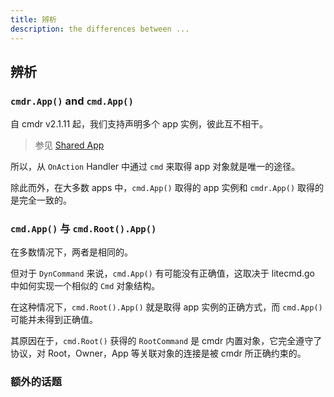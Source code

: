 ```yaml
---
title: 辨析
description: the differences between ...
---
```


## 辨析

### `cmdr.App()` and `cmd.App()`

自 cmdr v2.1.11 起，我们支持声明多个 app 实例，彼此互不相干。

> 参见 [Shared App](../g73-shared-app)

所以，从 `OnAction` Handler 中通过 `cmd` 来取得 app 对象就是唯一的途径。

除此而外，在大多数 apps 中，`cmd.App()` 取得的 app 实例和 `cmdr.App()` 取得的是完全一致的。

### `cmd.App()` 与 `cmd.Root().App()`

在多数情况下，两者是相同的。

但对于 `DynCommand` 来说，`cmd.App()` 有可能没有正确值，这取决于 litecmd.go 中如何实现一个相似的 `Cmd` 对象结构。

在这种情况下，`cmd.Root().App()` 就是取得 app 实例的正确方式，而 `cmd.App()` 可能并未得到正确值。

其原因在于，`cmd.Root()` 获得的 `RootCommand` 是 cmdr 内置对象，它完全遵守了协议，对 Root，Owner，App 等关联对象的连接是被 cmdr 所正确约束的。

### 额外的话题

<Cards>
  <Card title="With Options" href="../g71-with-options" />
  <Card title="Package Level Functions" href="../g70-package-level-functions" />
</Cards>
